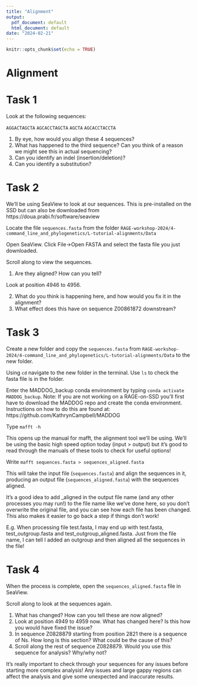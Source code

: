 ```yaml
---
title: "Alignment"
output:
  pdf_document: default
  html_document: default
date: "2024-02-21"
---
```


```r
knitr::opts_chunk$set(echo = TRUE)
```

# Alignment

# Task 1

Look at the following sequences:

`AGGACTAGCTA`
`AGCACCTAGCTA`
`AGCTA`
`AGCACCTACCTA`


1. By eye, how would you align these 4 sequences?
2. What has happened to the third sequence? Can you think of a reason we might see this in actual sequencing?
3. Can you identify an indel (insertion/deletion)?
4. Can you identify a substitution? 

# Task 2

We'll be using SeaView to look at our sequences. This is pre-installed on the SSD but can also be downloaded from https://doua.prabi.fr/software/seaview

Locate the file `sequences.fasta` from the folder `RAGE-workshop-2024/4-command_line_and_phylogenetics/L-tutorial-alignments/Data`

Open SeaView. Click File->Open FASTA and select the fasta file you just downloaded.

Scroll along to view the sequences. 

1. Are they aligned? How can you tell?

Look at position 4946 to 4956. 

2. What do you think is happening here, and how would you fix it in the alignment?
3. What effect does this have on sequence Z00861872 downstream?

# Task 3

Create a new folder and copy the `sequences.fasta` from  `RAGE-workshop-2024/4-command_line_and_phylogenetics/L-tutorial-alignments/Data` to the new folder. 

Using `cd` navigate to the new folder in the terminal. Use `ls` to check the fasta file is in the folder.

Enter the MADDOG_backup conda environment by typing `conda activate MADDOG_backup`.
Note: If you are not working on a RAGE-on-SSD you'll first have to download the MADDOG repo and create the conda environment. Instructions on how to do this are found at: https://github.com/KathrynCampbell/MADDOG 

Type `mafft -h`

This opens up the manual for mafft, the alignment tool we'll be using. We'll be using the basic high speed option today (input > output) but it's good to read through the manuals of these tools to check for useful options!

Write `mafft sequences.fasta > sequences_aligned.fasta`

This will take the input file (`sequences.fasta`) and align the sequences in it, producing an output file (`sequences_aligned.fasta`) with the sequences aligned. 

It's a good idea to add _aligned in the output file name (and any other processes you may run!) to the file name like we've done here, so you don't overwrite the original file, and you can see how each file has been changed. This also makes it easier to go back a step if things don't work! 

E.g. When processing file test.fasta, I may end up with test.fasta, test_outgroup.fasta and test_outgroup_aligned.fasta. Just from the file name, I can tell I added an outgroup and then aligned all the sequences in the file! 

# Task 4

When the process is complete, open the `sequences_aligned.fasta` file in SeaView.

Scroll along to look at the sequences again. 

1. What has changed? How can you tell these are now aligned?
2. Look at position 4949 to 4959 now. What has changed here? Is this how you would have fixed the issue?
3. In sequence Z0828879 starting from position 2821 there is a sequence of Ns. How long is this section? What could be the cause of this?
4. Scroll along the rest of sequence Z0828879. Would you use this sequence for analysis? Why/why not?

It's really important to check through your sequences for any issues before starting more complex analysis! Any issues and large gappy regions can affect the analysis and give some unexpected and inaccurate results. 



